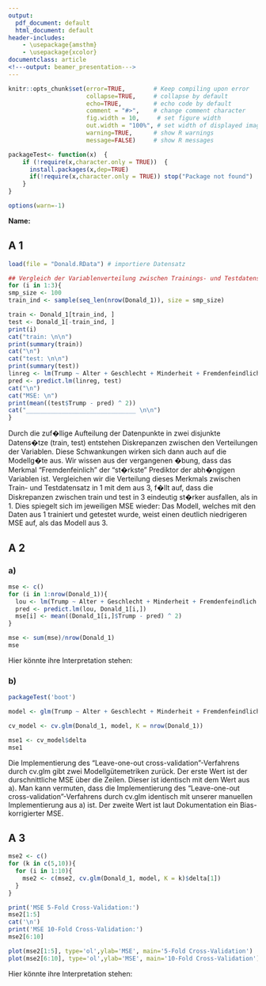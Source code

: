 ---
output:
  pdf_document: default
  html_document: default
header-includes: 
    - \usepackage{amsthm}
    - \usepackage{xcolor}
documentclass: article
<!---output: beamer_presentation--->
---

```{r global_options, include=FALSE}
knitr::opts_chunk$set(error=TRUE,        # Keep compiling upon error
                      collapse=TRUE,     # collapse by default
                      echo=TRUE,         # echo code by default
                      comment = "#>",    # change comment character
                      fig.width = 10,     # set figure width
                      out.width = "100%", # set width of displayed images
                      warning=TRUE,      # show R warnings
                      message=FALSE)     # show R messages

packageTest<- function(x)  {
    if (!require(x,character.only = TRUE))  {
      install.packages(x,dep=TRUE)
      if(!require(x,character.only = TRUE)) stop("Package not found")
    }
}

options(warn=-1)
```


<!--- Solution Region --->
<style>
#solution {
  background-color: #8FBC8F;
  border-style: solid;
  border-color: blue;
  margin-left: 20px;
  margin-bottom: 15px;
  padding: 5px;
}
</style>



<!---**Sommersemester 2019 |Studiengang Data Science | Hochschule Darmstadt **--->




\theoremstyle{break}
\newtheorem{auf}{Aufgabe}

\newcommand{\R}{{\sffamily R} }

\begin{centering}
%\vspace{-2 cm}
\Huge
{\bf Uebung 1}\\
\Large
Computational Statistics\\
\normalsize
Sommersemester 2019\\
April 15, 2019\\
J. Groos (FBMN, h\_da)\\
\end{centering}


\hrulefill

**Name:**

\hrulefill


## A 1

```{r}
load(file = "Donald.RData") # importiere Datensatz

## Vergleich der Variablenverteilung zwischen Trainings- und Testdatensatz/Lineare Regression (Drei Mal)
for (i in 1:3){ 
smp_size <- 100
train_ind <- sample(seq_len(nrow(Donald_1)), size = smp_size)

train <- Donald_1[train_ind, ]
test <- Donald_1[-train_ind, ]
print(i)
cat("train: \n\n")
print(summary(train))
cat("\n")
cat("test: \n\n")
print(summary(test))
linreg <- lm(Trump ~ Alter + Geschlecht + Minderheit + Fremdenfeindlich + IQ, data = train)
pred <- predict.lm(linreg, test)
cat("\n")
cat("MSE: \n")
print(mean((test$Trump - pred) ^ 2))
cat("_______________________________ \n\n")
}

```
Durch die zuf�llige Aufteilung der Datenpunkte in zwei disjunkte Datens�tze (train, test) entstehen Diskrepanzen zwischen den Verteilungen der Variablen. Diese Schwankungen wirken sich dann auch auf die Modellg�te aus. 
Wir wissen aus der vergangenen �bung, dass das Merkmal "Fremdenfeinlich" der "st�rkste" Prediktor der abh�ngigen Variablen ist. Vergleichen wir die Verteilung dieses Merkmals zwischen Train- und Testdatensatz in 1 mit dem aus 3, f�llt auf, dass die Diskrepanzen zwischen train und test in 3 eindeutig st�rker ausfallen, als in 1. Dies spiegelt sich im jeweiligen MSE wieder: Das Modell, welches mit den Daten aus 1 trainiert und getestet wurde, weist einen deutlich niedrigeren MSE auf, als das Modell aus 3.

## A 2
### a)
```{r}
mse <- c()
for (i in 1:nrow(Donald_1)){
  lou <- lm(Trump ~ Alter + Geschlecht + Minderheit + Fremdenfeindlich + IQ, data = Donald_1[-i,])
  pred <- predict.lm(lou, Donald_1[i,])
  mse[i] <- mean((Donald_1[i,]$Trump - pred) ^ 2)
}

mse <- sum(mse)/nrow(Donald_1)
mse
```
Hier könnte ihre Interpretation stehen:

### b)
```{r}
packageTest('boot')

model <- glm(Trump ~ Alter + Geschlecht + Minderheit + Fremdenfeindlich + IQ, data = Donald_1)

cv_model <- cv.glm(Donald_1, model, K = nrow(Donald_1))

mse1 <- cv_model$delta
mse1
```
Die Implementierung des "Leave-one-out cross-validation"-Verfahrens durch cv.glm gibt zwei Modellgütemetriken zurück. Der erste Wert ist der durschnittliche MSE über die Zeilen. Dieser ist identisch mit dem Wert aus a). Man kann vermuten, dass die Implementierung des "Leave-one-out cross-validation"-Verfahrens durch cv.glm identisch mit unserer manuellen Implementierung aus a) ist. Der zweite Wert ist laut Dokumentation ein Bias-korrigierter MSE. 

## A 3
```{r}
mse2 <- c()
for (k in c(5,10)){
  for (i in 1:10){
    mse2 <- c(mse2, cv.glm(Donald_1, model, K = k)$delta[1])
  }
}

print('MSE 5-Fold Cross-Validation:')
mse2[1:5]
cat('\n')
print('MSE 10-Fold Cross-Validation:')
mse2[6:10]

plot(mse2[1:5], type='ol',ylab='MSE', main='5-Fold Cross-Validation')
plot(mse2[6:10], type='ol',ylab='MSE', main='10-Fold Cross-Validation')
```
Hier könnte ihre Interpretation stehen: